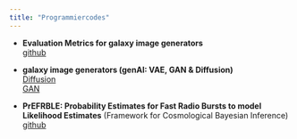 ```yaml
---
title: "Programmiercodes"
---
```



- **Evaluation Metrics for galaxy image generators**  
  [github](https://github.com/shackste/generative_models_evaluation_metrics)

- **galaxy image generators (genAI: VAE, GAN & Diffusion)**  
  [Diffusion](https://github.com/shackste/diffusion_galaxies)  
  [GAN](https://github.com/shackste/galaxy-generator)

- **PrEFRBLE: Probability Estimates for Fast Radio Bursts to model Likelihood Estimates** 
  (Framework for Cosmological Bayesian Inference) 
  [github](https://github.com/FRBs/PreFRBLE)